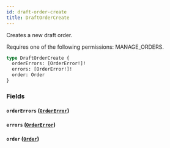 ```yaml
---
id: draft-order-create
title: DraftOrderCreate
---
```



Creates a new draft order. 

Requires one of the following permissions: MANAGE_ORDERS.

```graphql
type DraftOrderCreate {
  orderErrors: [OrderError!]!
  errors: [OrderError!]!
  order: Order
}
```


### Fields

#### `orderErrors` ([`OrderError`](../../../developer/api-reference/objects/order-error))




#### `errors` ([`OrderError`](../../../developer/api-reference/objects/order-error))




#### `order` ([`Order`](../../../developer/api-reference/objects/order))






